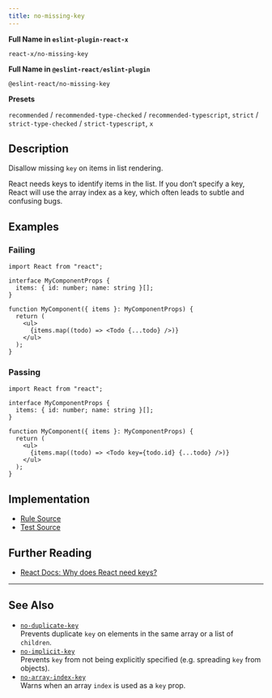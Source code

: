```yaml
---
title: no-missing-key
---
```


**Full Name in `eslint-plugin-react-x`**

```plain copy
react-x/no-missing-key
```

**Full Name in `@eslint-react/eslint-plugin`**

```plain copy
@eslint-react/no-missing-key
```

**Presets**

`recommended` / `recommended-type-checked` / `recommended-typescript`, `strict` / `strict-type-checked` / `strict-typescript`, `x`
## Description

Disallow missing `key` on items in list rendering.

React needs keys to identify items in the list. If you don’t specify a key, React will use the array index as a key, which often leads to subtle and confusing bugs.

## Examples

### Failing

```tsx
import React from "react";

interface MyComponentProps {
  items: { id: number; name: string }[];
}

function MyComponent({ items }: MyComponentProps) {
  return (
    <ul>
      {items.map((todo) => <Todo {...todo} />)}
    </ul>
  );
}
```

### Passing

```tsx
import React from "react";

interface MyComponentProps {
  items: { id: number; name: string }[];
}

function MyComponent({ items }: MyComponentProps) {
  return (
    <ul>
      {items.map((todo) => <Todo key={todo.id} {...todo} />)}
    </ul>
  );
}
```

## Implementation

- [Rule Source](https://github.com/Rel1cx/eslint-react/tree/main/packages/plugins/eslint-plugin-react-x/src/rules/no-missing-key.ts)
- [Test Source](https://github.com/Rel1cx/eslint-react/tree/main/packages/plugins/eslint-plugin-react-x/src/rules/no-missing-key.spec.ts)

## Further Reading

- [React Docs: Why does React need keys?](https://react.dev/learn/rendering-lists#why-does-react-need-keys)

---

## See Also

- [`no-duplicate-key`](./no-duplicate-key)\
  Prevents duplicate `key` on elements in the same array or a list of `children`.
- [`no-implicit-key`](./no-implicit-key)\
  Prevents `key` from not being explicitly specified (e.g. spreading `key` from objects).
- [`no-array-index-key`](./no-array-index-key)\
  Warns when an array `index` is used as a `key` prop.
